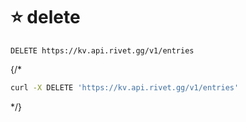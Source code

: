# ⭐️ delete
```
DELETE https://kv.api.rivet.gg/v1/entries
```


{/*<RequestExample>
```bash curl
curl -X DELETE 'https://kv.api.rivet.gg/v1/entries'
```
</RequestExample>*/}
